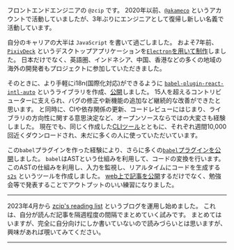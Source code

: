 
<Image src={avatarPic} alt="" className="text-center mx-auto rounded-full mb-20" />

フロントエンドエンジニアの `@zcip` です。
2020年以前、[`@akameco`](https://github.com/akameco) というアカウントで活動していましたが、3年ぶりにエンジニアとして復帰し新しい名義で活動しています。

自分のキャリアの大半は `JavaScript` を書いて過ごしました。
およそ7年前、[`PixivDeck`](https://github.com/akameco/PixivDeck) というデスクトップアプリケーションを[`Electron`を用いて制作](https://qiita.com/akameco/items/fa80b9a325e3d1e8fd5b)しました。
日本だけでなく、英語圏、インドネシア、中国、香港などの多くの地域の海外の開発者もプロジェクトに参加していただきました。

そのときに、より手軽にi18n(国際化対応)ができるように [`babel-plugin-react-intl-auto`](https://github.com/akameco/babel-plugin-react-intl-auto) というライブラリを作成、[公開](https://qiita.com/akameco/items/ccf32dedb3630f774358)しました。
15人を超えるコントリビューターに支えられ、バグの修正や新機能の追加など継続的な改善ができたと思います。
と同時に、CIや依存関係の更新、コードレビューにはじまり、ライブラリの方向性に関する意思決定など、オープンソースならではの大変さも経験しました。
現在でも、同じく作成した[CLIツール](https://github.com/akameco/extract-react-intl-messages)とともに、それぞれ週間10,000回近くダウンロードされ、未だに多くの人に使っていただいています。

この`babel`プラグインを作った経験により、さらに多くの[`babel`プラグインを公開](https://github.com/akameco?tab=repositories&q=babel&type=source&language=&sort=stargazers)しました。
`babel`はASTという仕組みを利用して、コードの変換を行います。
このASTの仕組みを利用し、入力を監視し、リアルタイムにコードを生成する [`s2s`](https://github.com/akameco/s2s) というツールを作成しました。
[web上で記事を公開](https://qiita.com/akameco/items/e1489c6bbf3439ec6ca4)するだけでなく、勉強会等で発表することでアウトプットのいい練習になりました。

---

2023年4月から [zcip's reading list](https://reading-list.zcip.dev/) というブログを運用し始めました。
これは、自分が読んだ記事を隔週程度の間隔でまとめていく試みです。
まとめてはいますが、完全に自分向けにしか書いていないので読みづらいとは思いますが、興味があれば覗いてみてください。

---


